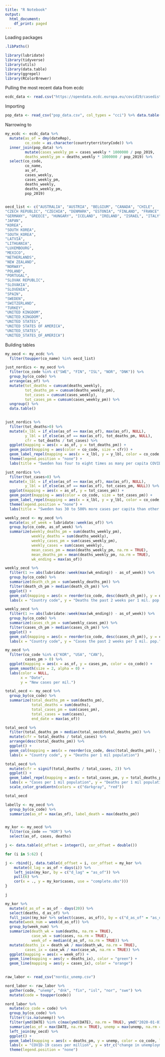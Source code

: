 ```yaml
---
title: "R Notebook"
output:
  html_document:
    df_print: paged
---
```


Loading packages

```r

.libPaths()

library(lubridate)
library(tidyverse)
library(utils)
library(data.table)
library(ggrepel)
library(RColorBrewer)
```


Pulling the most recent data from ecdc
```r
ecdc_data <- read.csv("https://opendata.ecdc.europa.eu/covid19/casedistribution/csv", na.strings = "", fileEncoding = "UTF-8-BOM", stringsAsFactors = FALSE) %>% data.table()
```


Importing 
```r
pop_data <- read_csv("pop_data.csv", col_types = "cci") %>% data.table()
```



Narrowing to 
```r
my_ecdc <- ecdc_data %>% 
  mutate(as_of = dmy(dateRep),
         co_code = as.character(countryterritoryCode)) %>% 
  inner_join(pop_data) %>% 
         mutate(cases_weekly_pm = cases_weekly * 1000000 / pop_2019,
         deaths_weekly_pm = deaths_weekly * 1000000 / pop_2019) %>% 
  select(co_code,
         co_name,
         as_of,
         cases_weekly,
         cases_weekly_pm,
         deaths_weekly,
         deaths_weekly_pm,
         pop_2019)
  
```


```r
oecd_list <- c("AUSTRALIA", "AUSTRIA", "BELGIUM", "CANADA", "CHILE",
"CZECH REPUBLIC", "CZECHIA", "DENMARK", "ESTONIA", "FINLAND", "FRANCE",
"GERMANY", "GREECE", "HUNGARY", "ICELAND", "IRELAND", "ISRAEL", "ITALY",
"JAPAN",
"KOREA",
"SOUTH KOREA",
"SOUTH_KOREA",
"LATVIA",
"LITHUANIA",
"LUXEMBOURG",
"MEXICO",
"NETHERLANDS",
"NEW ZEALAND",
"NORWAY",
"POLAND",
"PORTUGAL",
"SLOVAK REPUBLIC",
"SLOVAKIA",
"SLOVENIA",
"SPAIN",
"SWEDEN",
"SWITZERLAND",
"TURKEY",
"UNITED KINGDOM",
"UNITED_KINGDOM",
"UNITED STATES",
"UNITED STATES OF AMERICA",
"UNITED_STATES",
"UNITED_STATES_OF_AMERICA")
```



Building tables
```r
my_oecd <- my_ecdc %>% 
  filter(toupper(co_name) %in% oecd_list)
```



```r

just_nordics <- my_oecd %>% 
  filter(co_code %in% c("SWE", "FIN", "ISL", "NOR", "DNK")) %>% 
  group_by(co_code) %>% 
  arrange(as_of) %>% 
  mutate(tot_deaths = cumsum(deaths_weekly),
         tot_deaths_pm = cumsum(deaths_weekly_pm),
         tot_cases = cumsum(cases_weekly),
         tot_cases_pm = cumsum(cases_weekly_pm)) %>% 
  ungroup() %>% 
  data.table()
  

```



```r
just_nordics %>% 
  filter(tot_deaths>0) %>% 
  mutate(x_lbl = if_else(as_of == max(as_of), max(as_of), NULL),
         y_lbl = if_else(as_of == max(as_of), tot_deaths_pm, NULL),
         cfr = tot_deaths / tot_cases) %>% 
  ggplot(mapping = aes(x = as_of, y = tot_deaths_pm)) +
  geom_point(mapping = aes(color = co_code, size = cfr)) +
  geom_label_repel(mapping = aes(x = x_lbl, y = y_lbl, color = co_code, label = co_code), na.rm = TRUE) +
  theme(legend.position = "none") +
  labs(title = "Sweden has four to eight times as many per capita COVID-19 deaths as other Nordic countries", y = "Cumulative COVID-19 deaths per million", x = "Date")
```


```r
just_nordics %>% 
  filter(tot_cases>0) %>% 
  mutate(x_lbl = if_else(as_of == max(as_of), max(as_of), NULL),
         y_lbl = if_else(as_of == max(as_of), tot_cases_pm, NULL)) %>% 
  ggplot(mapping = aes(x = as_of, y = tot_cases_pm)) +
  geom_point(mapping = aes(color = co_code, size = tot_cases_pm)) +
  geom_label_repel(mapping = aes(x = x_lbl, y = y_lbl, color = co_code, label = co_code), na.rm = TRUE) +
  theme(legend.position = "none") +
  labs(title = "Sweden has 30 to 500% more cases per capita than other Nordic countries")
```



```r
weekly_oecd <- my_oecd %>% 
  mutate(as_of_week = lubridate::week(as_of)) %>%
  group_by(co_code, as_of_week) %>% 
  summarize(weekly_deaths_pm = sum(deaths_weekly_pm),
            weekly_deaths = sum(deaths_weekly),
            weekly_cases_pm = sum(cases_weekly_pm),
            weekly_cases = sum(cases_weekly),
            mean_cases_pm = mean(deaths_weekly_pm, na.rm = TRUE),
            mean_deaths_pm = mean(deaths_weekly_pm, na.rm = TRUE),
            wk_ending = max(as_of))
```


```r
weekly_oecd %>%
  filter(1 >= abs(lubridate::week(max(wk_ending)) - as_of_week)) %>%
  group_by(co_code) %>% 
  summarize(death_ch_pm = sum(weekly_deaths_pm)) %>% 
  filter(death_ch_pm > median(death_ch_pm)) %>% 
  ggplot() +
  geom_col(mapping = aes(x = reorder(co_code, desc(death_ch_pm)), y = death_ch_pm)) +
  labs(x = "Country code", y = "Deaths the past 2 weeks per 1 mil. pop.", subtitle = str_c("as of", max(weekly_oecd$wk_ending), sep = " "), title = "Deaths over the last two weeks adjusted for population")
```

```r
weekly_oecd %>%
  filter(1 >= abs(lubridate::week(max(wk_ending)) - as_of_week)) %>%
  group_by(co_code) %>% 
  summarize(cases_ch_pm = sum(weekly_cases_pm)) %>% 
  filter(cases_ch_pm > median(cases_ch_pm)) %>% 
  ggplot() +
  geom_col(mapping = aes(x = reorder(co_code, desc(cases_ch_pm)), y = cases_ch_pm)) +
  labs(x = "Country code", y = "Cases the past 2 weeks per 1 mil. pop.", subtitle = str_c("as of", max(weekly_oecd$wk_ending), sep = " "), title = "Cases over the last two weeks adjusted for population")
```


```r
my_oecd %>% 
  filter(co_code %in% c("KOR", "USA", "CAN"),
         cases_pm > 0) %>% 
  ggplot(mapping = aes(x = as_of, y = cases_pm, color = co_code)) +
  geom_smooth(size = 2, alpha = 0) +
  labs(color = NULL,
       x = "Date",
       y = "New cases per mil.")

```



```r
total_oecd <- my_oecd %>% 
  group_by(co_code) %>% 
  summarize(total_deaths_pm = sum(deaths_pm),
            total_deaths = sum(deaths),
            total_cases_pm = sum(cases_pm),
            total_cases = sum(cases),
            end_date = max(as_of))
```


```r
total_oecd %>% 
  filter(total_deaths_pm > median(total_oecd$total_deaths_pm)) %>%
  mutate(cfr = total_deaths / total_cases) %>% 
  arrange(desc(total_deaths_pm)) %>% 
  ggplot() +
  geom_col(mapping = aes(x = reorder(co_code, desc(total_deaths_pm)), y = total_deaths_pm, fill = cfr)) +
  labs(x = "Country code", y = "Deaths per 1 mil population")
```


```r
total_oecd %>%
  mutate(cfr = signif(total_deaths / total_cases, 2)) %>% 
  ggplot() +
  geom_label_repel(mapping = aes(x = total_cases_pm, y = total_deaths_pm, label = str_c(co_code, cfr, sep = " "), color = cfr)) +
  labs(x = "Cases per 1 mil population", y = "Deaths per 1 mil population") +
  scale_color_gradientn(colors = c("darkgray", "red"))
```


```r
total_oecd
```



```r
labelly <- my_oecd %>% 
  group_by(co_code) %>% 
  summarize(as_of = max(as_of), label_death = max(deaths_pm))


my_kor <- my_oecd %>%
  filter(co_code == "KOR") %>%
  select(as_of, cases, deaths)

j <- data.table(d_offset = integer(), cor_offset = double())

for (i in 5:62) {

j <- rbind(j, data.table(d_offset = i, cor_offset = my_kor %>%
    mutate(d_lag = as_of + days(i)) %>%
    left_join(my_kor, by = c("d_lag" = "as_of")) %>% 
    pull(6) %>% 
    cor(x = ., y = my_kor$cases, use = "complete.obs")))
}

j

my_kor %>% 
  mutate(d_as_of = as_of - days(20)) %>% 
  select(deaths, d_as_of) %>%
  full_join((my_kor %>% select(cases, as_of)), by = c("d_as_of" = "as_of")) %>% 
  mutate(week_num = week(d_as_of)) %>%
  group_by(week_num) %>% 
  summarize(death_wk = sum(deaths, na.rm = TRUE),
            case_wk = sum(cases, na.rm = TRUE),
            week_of = median(d_as_of, na.rm = TRUE)) %>% 
  mutate(deaths_ix = death_wk / max(death_wk, na.rm = TRUE),
         cases_ix = case_wk / max(case_wk, na.rm = TRUE)) %>% 
  ggplot(mapping = aes(x = week_of)) + 
  geom_line(mapping = aes(y = deaths_ix), color = "green") +
  geom_line(mapping = aes(y = cases_ix), color = "orange")
  

```


```r
raw_labor <- read_csv("nordic_unemp.csv")

nord_labor <- raw_labor %>%
  gather(code, "unemp", "dnk", "fin", "isl", "nor", "swe") %>% 
  mutate(code = toupper(code))
```


```r
nord_labor %>% 
  mutate(co_code = code) %>% 
  group_by(co_code) %>%
  filter(!is.na(unemp)) %>% 
  filter(ymd(DATE) %in% c(max(ymd(DATE), na.rm = TRUE), ymd("2020-01-01"))) %>%
  summarize(as_of = max(DATE, na.rm = TRUE), unemp = max(unemp, na.rm = TRUE) - min(unemp, na.rm = TRUE)) %>% 
  left_join(my_oecd) %>% 
  ggplot() +
  geom_label(mapping = aes(x = deaths_pm, y = unemp, color = co_code, label = str_c(co_code))) +
  labs(x = "COVID-19 cases per million", y = str_c("change in unemployment rate from Jan 2020")) +
  theme(legend.position = "none")

  
```